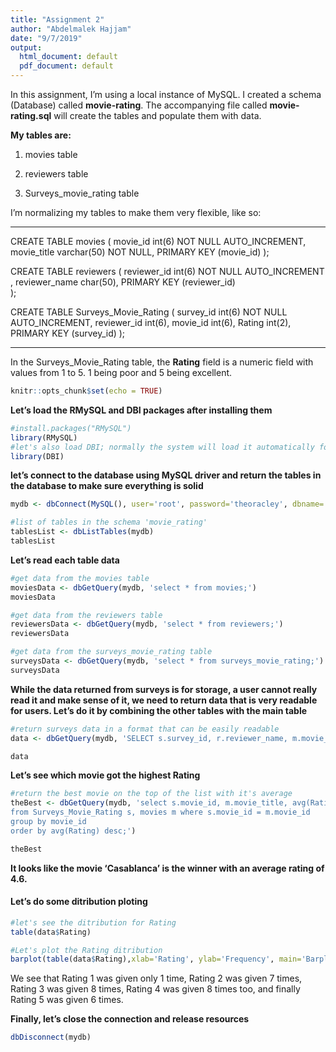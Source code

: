 ```yaml
---
title: "Assignment 2"
author: "Abdelmalek Hajjam"
date: "9/7/2019"
output:
  html_document: default
  pdf_document: default
---
```


In this assignment, I'm using a local instance of MySQL.
I created a schema (Database) called **movie-rating**.
The accompanying file called **movie-rating.sql** will create the tables and populate them with data.

**My tables are:**

1. movies table

2. reviewers table

3. Surveys_movie_rating table


I'm normalizing my tables to make them very flexible, like so:

---------------------------------------

CREATE TABLE movies (
  movie_id int(6) NOT NULL AUTO_INCREMENT,
  movie_title varchar(50)  NOT NULL,
  PRIMARY KEY (movie_id)
  );

CREATE TABLE reviewers (
reviewer_id int(6) NOT NULL AUTO_INCREMENT , 
reviewer_name char(50),
PRIMARY KEY (reviewer_id)  
  );

CREATE TABLE Surveys_Movie_Rating (
survey_id int(6) NOT NULL AUTO_INCREMENT,
reviewer_id int(6),
movie_id int(6),
Rating int(2),
PRIMARY KEY (survey_id)
);

--------------------------------------

In the Surveys_Movie_Rating table, the **Rating** field is a numeric field with values from 1 to 5. 1 being poor and 5 being excellent.



```r
knitr::opts_chunk$set(echo = TRUE)
```

**Let's load the RMySQL and DBI packages after installing them **
```r
#install.packages("RMySQL")
library(RMySQL)
#let's also load DBI; normally the system will load it automatically for us. loading it manually after that will not hurt.
library(DBI)
```

**let's connect to the database using MySQL driver and return the tables in the database to make sure everything is solid**
```r

mydb <- dbConnect(MySQL(), user='root', password='theoracley', dbname='movie_rating', host='localhost')

#list of tables in the schema 'movie_rating'
tablesList <- dbListTables(mydb)
tablesList
```

**Let's read each table data**

```r
#get data from the movies table
moviesData <- dbGetQuery(mydb, 'select * from movies;')
moviesData
```

```r
#get data from the reviewers table
reviewersData <- dbGetQuery(mydb, 'select * from reviewers;')
reviewersData
```

```r
#get data from the surveys_movie_rating table
surveysData <- dbGetQuery(mydb, 'select * from surveys_movie_rating;')
surveysData
```

**While the data returned from surveys is for storage, a user cannot really read it and make sense of it, we need to return data that is very readable for users. Let's do it by combining the other tables with the main table **
```r
#return surveys data in a format that can be easily readable
data <- dbGetQuery(mydb, 'SELECT s.survey_id, r.reviewer_name, m.movie_title, s.Rating FROM Surveys_Movie_Rating s, movies m, reviewers r WHERE  (s.reviewer_id = r.reviewer_id AND s.movie_id = m.movie_id)')

data
```

**Let's see which movie got the highest Rating**
```r
#return the best movie on the top of the list with it's average
theBest <- dbGetQuery(mydb, 'select s.movie_id, m.movie_title, avg(Rating) as AVG_Rating
from Surveys_Movie_Rating s, movies m where s.movie_id = m.movie_id
group by movie_id
order by avg(Rating) desc;')

theBest
```
**It looks like the movie 'Casablanca' is the winner with an average rating of 4.6.**


#### Let's do some ditribution ploting
```r
#let's see the ditribution for Rating
table(data$Rating)

#Let's plot the Rating ditribution
barplot(table(data$Rating),xlab='Rating', ylab='Frequency', main='Barplot of Rating distribution', col='lightblue')
```
We see that Rating 1 was given only 1 time, Rating 2 was given 7 times, Rating 3 was given 8 times, Rating 4 was given 8 times too, and finally Rating 5 was given 6 times.



**Finally, let's close the connection and release resources**
```r
dbDisconnect(mydb)
```



